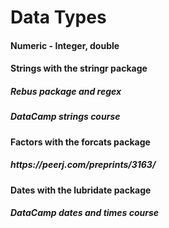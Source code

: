 # Data Types

####	Numeric - Integer, double

####	Strings with the stringr package

#####	Rebus package and regex

#####	DataCamp strings course

####	Factors with the forcats package

#####	https://peerj.com/preprints/3163/ 

####	Dates with the lubridate package

#####	DataCamp dates and times course

